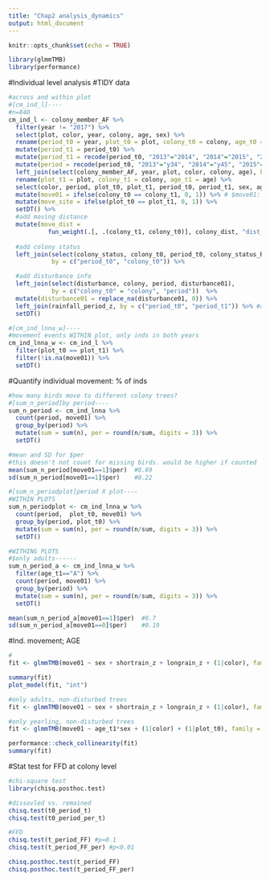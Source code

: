 ---
title: "Chap2 analysis_dynamics"
output: html_document
---

```{r setup, include=FALSE}
knitr::opts_chunk$set(echo = TRUE)
```

```{r}
library(glmmTMB)
library(performance)
```


#Individual level analysis
#TIDY data
```{r}
#across and within plot
#[cm_ind_l]----
#n=840
cm_ind_l <- colony_member_AF %>% 
  filter(year != "2017") %>% 
  select(plot, color, year, colony, age, sex) %>% 
  rename(period_t0 = year, plot_t0 = plot, colony_t0 = colony, age_t0 = age) %>% 
  mutate(period_t1 = period_t0) %>% 
  mutate(period_t1 = recode(period_t0, "2013"="2014", "2014"="2015", "2015"="2016", "2016"="2017")) %>% 
  mutate(period = recode(period_t0, "2013"="y34", "2014"="y45", "2015"="y56", "2016"="y67")) %>% 
  left_join(select(colony_member_AF, year, plot, color, colony, age), by = c("period_t1" = "year", "color")) %>% 
  rename(plot_t1 = plot, colony_t1 = colony, age_t1 = age) %>% 
  select(color, period, plot_t0, plot_t1, period_t0, period_t1, sex, age_t0, age_t1, colony_t0, colony_t1) %>% 
  mutate(move01 = ifelse(colony_t0 == colony_t1, 0, 1)) %>% # $move01: move or not
  mutate(move_site = ifelse(plot_t0 == plot_t1, 0, 1)) %>% 
  setDT() %>% 
  #add moving distance
  mutate(move_dist = 
           fun_weight(.[, .(colony_t1, colony_t0)], colony_dist, "dist_m")) %>% 
  
  #add colony status
  left_join(select(colony_status, colony_t0, period_t0, colony_status_RD, FF_colony), 
            by = c("period_t0", "colony_t0")) %>% 

  #add disturbance info
  left_join(select(disturbance, colony, period, disturbance01), 
            by = c("colony_t0" = "colony", "period"))  %>% 
  mutate(disturbance01 = replace_na(disturbance01, 0)) %>% 
  left_join(rainfall_period_z, by = c("period_t0", "period_t1")) %>% #add $rainfall
  setDT()

#[cm_ind_lnna_w]----  
#movement events WITHIN plot, only inds in both years 
cm_ind_lnna_w <- cm_ind_l %>%
  filter(plot_t0 == plot_t1) %>% 
  filter(!is.na(move01)) %>% 
  setDT()
```

#Quantify individual movement: % of inds
```{r}
#how many birds move to different colony trees?
#[sum_n_period]by period----
sum_n_period <- cm_ind_lnna %>% 
  count(period, move01) %>% 
  group_by(period) %>% 
  mutate(sum = sum(n), per = round(n/sum, digits = 3)) %>% 
  setDT()

#mean and SD for $per
#this doesn't not count for missing birds. would be higher if counted
mean(sum_n_period[move01==1]$per)  #0.69
sd(sum_n_period[move01==1]$per)    #0.22

#[sum_n_periodplot]period X plot----
#WITHIN PLOTS
sum_n_periodplot <- cm_ind_lnna_w %>% 
  count(period,  plot_t0, move01) %>% 
  group_by(period, plot_t0) %>% 
  mutate(sum = sum(n), per = round(n/sum, digits = 3)) %>% 
  setDT()

#WITHING PLOTS
#$only adults------
sum_n_period_a <- cm_ind_lnna_w %>% 
  filter(age_t1=="A") %>% 
  count(period, move01) %>% 
  group_by(period) %>% 
  mutate(sum = sum(n), per = round(n/sum, digits = 3)) %>% 
  setDT()

mean(sum_n_period_a[move01==1]$per)  #0.7
sd(sum_n_period_a[move01==0]$per)    #0.19

```

#Ind. movement; AGE
```{r}
#
fit <- glmmTMB(move01 ~ sex + shortrain_z + longrain_z + (1|color), family = binomial(link = "logit"), data = cm_ind_lnna_w[age_t1=="Y"]) 

summary(fit)
plot_model(fit, "int")

#only adults, non-disturbed trees
fit <- glmmTMB(move01 ~ sex + shortrain_z + longrain_z + (1|color), family = binomial(link = "logit"), data = cm_ind_lnna_w[age_t1=="A" & disturbance01==0]) 

#only yearling, non-disturbed trees
fit <- glmmTMB(move01 ~ age_t1*sex + (1|color) + (1|plot_t0), family = binomial(link = "logit"), data = cm_ind_lnna_w)  

performance::check_collinearity(fit)
summary(fit)
```

#Stat test for FFD at colony level
```{r}
#chi-square test
library(chisq.posthoc.test) 

#dissovled vs. remained
chisq.test(t0_period_t)
chisq.test(t0_period_per_t)

#FFD
chisq.test(t_period_FF) #p=0.1
chisq.test(t_period_FF_per) #p<0.01

chisq.posthoc.test(t_period_FF)
chisq.posthoc.test(t_period_FF_per)
```

